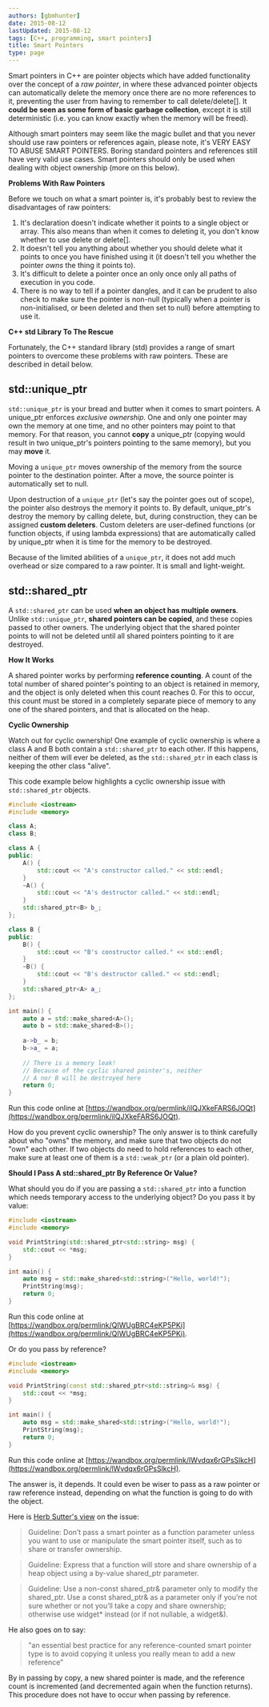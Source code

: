 ```yaml
---
authors: [gbmhunter]
date: 2015-08-12
lastUpdated: 2015-08-12
tags: [C++, programming, smart pointers]
title: Smart Pointers
type: page
---
```


Smart pointers in C++ are pointer objects which have added functionality over the concept of a _raw pointer_, in where these advanced pointer objects can automatically delete the memory once there are no more references to it, preventing the user from having to remember to call delete/delete[]. It **could be seen as some form of basic garbage collection**, except it is still deterministic (i.e. you can know exactly when the memory will be freed).

<Aside type="caution">
Although smart pointers may seem like the magic bullet and that you never should use raw pointers or references again, please note, it's VERY EASY TO ABUSE SMART POINTERS. Boring standard pointers and references still have very valid use cases. Smart pointers should only be used when dealing with object ownership (more on this below).
</Aside>

**Problems With Raw Pointers**

Before we touch on what a smart pointer is, it's probably best to review the disadvantages of raw pointers:

1. It's declaration doesn't indicate whether it points to a single object or array. This also means than when it comes to deleting it, you don't know whether to use delete or delete[].
2. It doesn't tell you anything about whether you should delete what it points to once you have finished using it (it doesn't tell you whether the pointer _owns_ the thing it points to).
3. It's difficult to delete a pointer once an only once only all paths of execution in you code.
4. There is no way to tell if a pointer dangles, and it can be prudent to also check to make sure the pointer is non-null (typically when a pointer is non-initialised, or been deleted and then set to null) before attempting to use it.

**C++ std Library To The Rescue**

Fortunately, the C++ standard library (std) provides a range of smart pointers to overcome these problems with raw pointers. These are described in detail below.

## std::unique_ptr

`std::unique_ptr` is your bread and butter when it comes to smart pointers. A unique_ptr enforces _exclusive ownership_. One and only one pointer may own the memory at one time, and no other pointers may point to that memory. For that reason, you cannot **copy** a unique_ptr (copying would result in two unique_ptr's pointers pointing to the same memory), but you may **move** it.

Moving a `unique_ptr` moves ownership of the memory from the source pointer to the destination pointer. After a move, the source pointer is automatically set to null.

Upon destruction of a `unique_ptr` (let's say the pointer goes out of scope), the pointer also destroys the memory it points to. By default, unique_ptr's destroy the memory by calling delete, but, during construction, they can be assigned **custom deleters**. Custom deleters are user-defined functions (or function objects, if using lambda expressions) that are automatically called by unique_ptr when it is time for the memory to be destroyed.

Because of the limited abilities of a `unique_ptr`, it does not add much overhead or size compared to a raw pointer. It is small and light-weight.

## std::shared_ptr

A `std::shared_ptr` can be used **when an object has multiple owners**. Unlike `std::unique_ptr`, **shared pointers can be copied**, and these copies passed to other owners. The underlying object that the shared pointer points to will not be deleted until all shared pointers pointing to it are destroyed.

**How It Works**

A shared pointer works by performing **reference counting**. A count of the total number of shared pointer's pointing to an object is retained in memory, and the object is only deleted when this count reaches 0. For this to occur, this count must be stored in a completely separate piece of memory to any one of the shared pointers, and that is allocated on the heap.

**Cyclic Ownership**

Watch out for cyclic ownership! One example of cyclic ownership is where a class A and B both contain a `std::shared_ptr` to each other. If this happens, neither of them will ever be deleted, as the `std::shared_ptr` in each class is keeping the other class "alive".

This code example below highlights a cyclic ownership issue with `std::shared_ptr` objects.

```c++
#include <iostream>
#include <memory>

class A;
class B;

class A {
public:
    A() {
        std::cout << "A's constructor called." << std::endl;
    }
    ~A() {
        std::cout << "A's destructor called." << std::endl;
    }
    std::shared_ptr<B> b_;
};

class B {
public:
    B() {
        std::cout << "B's constructor called." << std::endl;
    }
    ~B() {
        std::cout << "B's destructor called." << std::endl;
    }
    std::shared_ptr<A> a_;
};

int main() {
    auto a = std::make_shared<A>();
    auto b = std::make_shared<B>();
    
    a->b_ = b;
    b->a_ = a;
    
    // There is a memory leak!
    // Because of the cyclic shared pointer's, neither
    // A nor B will be destroyed here
    return 0;
}
```

Run this code online at [https://wandbox.org/permlink/ilQJXkeFARS6JOQt](https://wandbox.org/permlink/ilQJXkeFARS6JOQt).


How do you prevent cyclic ownership? The only answer is to think carefully about who "owns" the memory, and make sure that two objects do not "own" each other. If two objects do need to hold references to each other, make sure at least one of them is a `std::weak_ptr` (or a plain old pointer).

**Should I Pass A std::shared_ptr By Reference Or Value?**

What should you do if you are passing a `std::shared_ptr` into a function which needs temporary access to the underlying object? Do you pass it by value:

```c++    
#include <iostream>
#include <memory>

void PrintString(std::shared_ptr<std::string> msg) {
    std::cout << *msg;   
}

int main() {
    auto msg = std::make_shared<std::string>("Hello, world!");
    PrintString(msg);
    return 0;
}
```

Run this code online at [https://wandbox.org/permlink/QIWUgBRC4eKP5PKi](https://wandbox.org/permlink/QIWUgBRC4eKP5PKi).

Or do you pass by reference?

```c++    
#include <iostream>
#include <memory>

void PrintString(const std::shared_ptr<std::string>& msg) {
    std::cout << *msg;   
}

int main() {
    auto msg = std::make_shared<std::string>("Hello, world!");
    PrintString(msg);
    return 0;
}
```

Run this code online at [https://wandbox.org/permlink/lWvdqx6rGPsSlkcH](https://wandbox.org/permlink/lWvdqx6rGPsSlkcH).

The answer is, it depends. It could even be wiser to pass as a raw pointer or raw reference instead, depending on what the function is going to do with the object.

Here is [Herb Sutter's view](https://herbsutter.com/2013/06/05/gotw-91-solution-smart-pointer-parameters/) on the issue:

> Guideline: Don’t pass a smart pointer as a function parameter unless you want to use or manipulate the smart pointer itself, such as to share or transfer ownership.

> Guideline: Express that a function will store and share ownership of a heap object using a by-value shared_ptr parameter.
 
> Guideline: Use a non-const shared_ptr& parameter only to modify the shared_ptr. Use a const shared_ptr& as a parameter only if you’re not sure whether or not you’ll take a copy and share ownership; otherwise use widget* instead (or if not nullable, a widget&).

He also goes on to say:

> "an essential best practice for any reference-counted smart pointer type is to avoid copying it unless you really mean to add a new reference"

<Aside type="note">
By in passing by copy, a new shared pointer is made, and the reference count is incremented (and decremented again when the function returns). This procedure does not have to occur when passing by reference.
</Aside>
